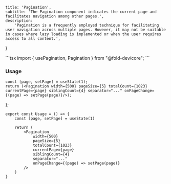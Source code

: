 
    title: 'Pagination',
    subtitle: 'The Pagination component indicates the current page and facilitates navigation among other pages.',
    description:
        'Pagination is a frequently employed technique for facilitating user navigation across multiple pages. However, it may not be suitable in cases where lazy loading is implemented or when the user requires access to all content.',
}





<CodeComponent filename="pagination.tsx" code="aW1wb3J0IHsgdXNlUGFnaW5hdGlvbiwgUGFnaW5hdGlvbiB9IGZyb20gIkBmb2xkLWRldi9jb3JlIjsK" />
```tsx
import { usePagination, Pagination } from "@fold-dev/core";
```

### Usage
<a name="usage"></a>

    const [page, setPage] = useState(1);
    return (<Pagination width={500} pageSize={5} totalCount={1023} currentPage={page} siblingCount={4} separator="..." onPageChange={(page) => setPage(page)}/>);
};

<div className="story-block">
<Usage />
</div>

<CodeComponent filename="BasicUsage.tsx" code="ZXhwb3J0IGNvbnN0IFVzYWdlID0gKCkgPT4gewogICAgY29uc3QgW3BhZ2UsIHNldFBhZ2VdID0gdXNlU3RhdGUoMSkKCiAgICByZXR1cm4gKAogICAgICAgIDxQYWdpbmF0aW9uCiAgICAgICAgICAgIHdpZHRoPXs1MDB9CiAgICAgICAgICAgIHBhZ2VTaXplPXs1fQogICAgICAgICAgICB0b3RhbENvdW50PXsxMDIzfQogICAgICAgICAgICBjdXJyZW50UGFnZT17cGFnZX0KICAgICAgICAgICAgc2libGluZ0NvdW50PXs0fQogICAgICAgICAgICBzZXBhcmF0b3I9Ii4uLiIKICAgICAgICAgICAgb25QYWdlQ2hhbmdlPXsocGFnZSkgPT4gc2V0UGFnZShwYWdlKX0KICAgICAgICAvPgogICAgKQp9" />

```tsx
export const Usage = () => {
    const [page, setPage] = useState(1)

    return (
        <Pagination
            width={500}
            pageSize={5}
            totalCount={1023}
            currentPage={page}
            siblingCount={4}
            separator="..."
            onPageChange={(page) => setPage(page)}
        />
    )
}
```
